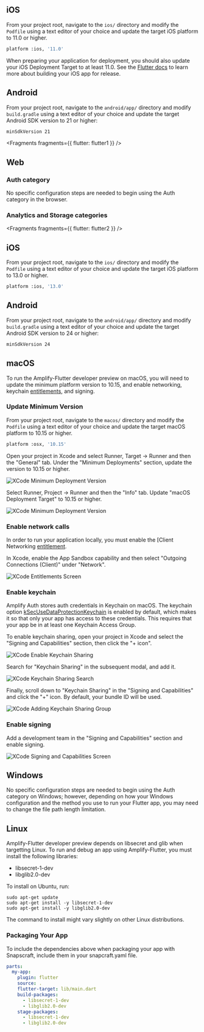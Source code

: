<BlockSwitcher>

<Block name="Stable (Mobile)">

## iOS
From your project root, navigate to the `ios/` directory and modify the `Podfile` using a text editor of your choice and update the target iOS platform to 11.0 or higher.

```bash
platform :ios, '11.0'
```

<Callout>

When preparing your application for deployment, you should also update your iOS Deployment Target to at least 11.0. See the [Flutter docs](https://docs.flutter.dev/deployment/ios) to learn more about building your iOS app for release.

</Callout>

## Android
From your project root, navigate to the `android/app/` directory and modify `build.gradle` using a text editor of your choice and update the target Android SDK version to 21 or higher:

```bash
minSdkVersion 21
```


<Fragments fragments={{ flutter: flutter1 }} />

</Block>

<Block name = "Developer Preview (Mobile, Web & Desktop)">

## Web

### Auth category

No specific configuration steps are needed to begin using the Auth category in the browser.

### Analytics and Storage categories


<Fragments fragments={{ flutter: flutter2 }} />

## iOS
From your project root, navigate to the `ios/` directory and modify the `Podfile` using a text editor of your choice and update the target iOS platform to 13.0 or higher.

```bash
platform :ios, '13.0'
```

## Android

From your project root, navigate to the `android/app/` directory and modify `build.gradle` using a text editor of your choice and update the target Android SDK version to 24 or higher:

```bash
minSdkVersion 24
```

## macOS
To run the Amplify-Flutter developer preview on macOS, you will need to update the minimum platform version to 10.15, and enable networking, keychain [entitlements](https://developer.apple.com/documentation/bundleresources/entitlements), and signing.

### Update Minimum Version 

From your project root, navigate to the `macos/` directory and modify the `Podfile` using a text editor of your choice and update the target macOS platform to 10.15 or higher.

```bash
platform :osx, '10.15'
```

Open your project in Xcode and select Runner, Target -> Runner and then the "General" tab. Under the "Minimum Deployments" section, update the version to 10.15 or higher.

![XCode Minimum Deployment Version](/images/project-setup/flutter/mac/target-min-deployment-version.png)

Select Runner, Project -> Runner and then the "Info" tab. Update "macOS Deployment Target" to 10.15 or higher.

![XCode Minimum Deployment Version](/images/project-setup/flutter/mac/project-min-deployment-version.png)

### Enable network calls

In order to run your application locally, you must enable the [Client Networking [entitlement](https://developer.apple.com/documentation/bundleresources/entitlements/com_apple_security_network_client).

In Xcode, enable the App Sandbox capability and then select "Outgoing Connections (Client)" under "Network".

![XCode Entitlements Screen](/images/project-setup/flutter/mac/xcode-entitlements.png)

### Enable keychain

Amplify Auth stores auth credentials in Keychain on macOS. The keychain option [kSecUseDataProtectionKeychain](https://developer.apple.com/documentation/security/ksecusedataprotectionkeychain?language=objc) is enabled by default, which makes it so that only your app has access to these credentials. This requires that your app be in at least one Keychain Access Group.

To enable keychain sharing, open your project in Xcode and select the "Signing and Capabilities" section, then click the "+ icon".

![XCode Enable Keychain Sharing](/images/project-setup/flutter/mac/enable-keychain-access.png)

Search for "Keychain Sharing" in the subsequent modal, and add it.

![XCode Keychain Sharing Search](/images/project-setup/flutter/mac/search-keychain-sharing.png)

Finally, scroll down to "Keychain Sharing" in the "Signing and Capabilities" and click the "+" icon. By default, your bundle ID will be used.

![XCode Adding Keychain Sharing Group](/images/project-setup/flutter/mac/adding-keychain-access-group.png)

### Enable signing 

Add a development team in the "Signing and Capabilities" section and enable signing.

![XCode Signing and Capabilities Screen](/images/project-setup/flutter/mac/enable-signing.png)

## Windows
No specific configuration steps are needed to begin using the Auth category on Windows; however, depending on how your Windows configuration and the method you use to run your Flutter app, you may need to change the file path length limitation.

## Linux
Amplify-Flutter developer preview depends on libsecret and glib when targetting Linux. To run and debug an app using Amplify-Flutter, you must install the following libraries:

* libsecret-1-dev
* libglib2.0-dev

To install on Ubuntu, run:

```terminal
sudo apt-get update
sudo apt-get install -y libsecret-1-dev
sudo apt-get install -y libglib2.0-dev
```

The command to install might vary slightly on other Linux distributions.

### Packaging Your App
To include the dependencies above when packaging your app with Snapscraft, include them in your snapcraft.yaml file.

```yaml
parts:
  my-app:
    plugin: flutter
    source: .
    flutter-target: lib/main.dart
    build-packages:
      - libsecret-1-dev
      - libglib2.0-dev
    stage-packages:
      - libsecret-1-dev
      - libglib2.0-dev
```

</Block>

</BlockSwitcher>